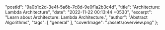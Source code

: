  "postId": "9a0b1c2d-3e4f-5a6b-7c8d-9e0f1a2b3c4d",
  "title": "Architecture: Lambda Architecture",
  "date": "2022-11-22 00:13:44 +0530",
  "excerpt": "Learn about Architecture: Lambda Architecture.",
  "author": "Abstract Algorithms",
  "tags": [
    "general"
  ],
  "coverImage": "./assets/overview.png"
};


